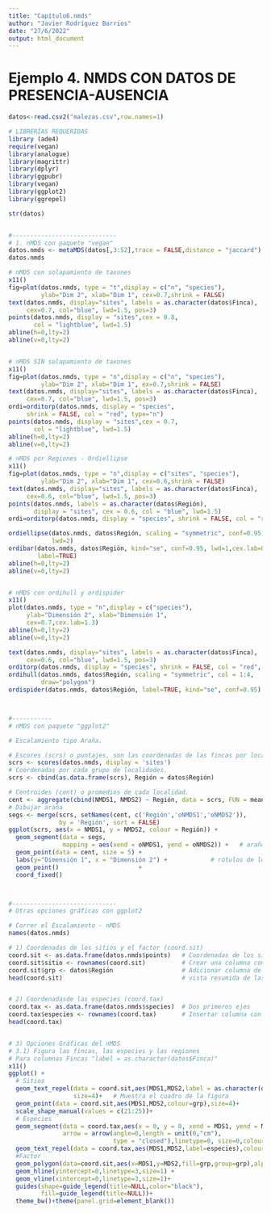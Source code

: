 ---
title: "Capítulo6.nmds"
author: "Javier Rodríguez Barrios"
date: "27/6/2022"
output: html_document
---

# Ejemplo 4.  NMDS CON DATOS DE PRESENCIA-AUSENCIA

```{r, message= FALSE, warning= FALSE}

datos<-read.csv2("malezas.csv",row.names=1)  

# LIBRERÍAS REQUERIDAS
library (ade4)
require(vegan)
library(analogue)
library(magrittr)
library(dplyr)
library(ggpubr)
library(vegan)
library(ggplot2)
library(ggrepel)

str(datos)


#-----------------------------
# 1. nMDS con paquete "vegan"
datos.nmds <- metaMDS(datos[,3:52],trace = FALSE,distance = "jaccard")
datos.nmds

# nMDS con solapamiento de taxones
x11()
fig=plot(datos.nmds, type = "t",display = c("n", "species"),
         ylab="Dim 2", xlab="Dim 1", cex=0.7,shrink = FALSE)
text(datos.nmds, display="sites", labels = as.character(datos$Finca), 
     cex=0.7, col="blue", lwd=1.5, pos=3)
points(datos.nmds, display = "sites",cex = 0.8, 
       col = "lightblue", lwd=1.5)
abline(h=0,lty=2)
abline(v=0,lty=2)


# nMDS SIN solapamiento de taxones
x11()
fig=plot(datos.nmds, type = "n",display = c("n", "species"),
         ylab="Dim 2", xlab="Dim 1", ex=0.7,shrink = FALSE)
text(datos.nmds, display="sites", labels = as.character(datos$Finca), 
     cex=0.7, col="blue", lwd=1.5, pos=3)
ordi=orditorp(datos.nmds, display = "species", 
     shrink = FALSE, col = "red", type="n") 
points(datos.nmds, display = "sites",cex = 0.7, 
       col = "lightblue", lwd=1.5)
abline(h=0,lty=2)
abline(v=0,lty=2)

# nMDS por Regiones - Ordiellipse
x11()
fig=plot(datos.nmds, type = "n",display = c("sites", "species"),
         ylab="Dim 2", xlab="Dim 1", cex=0.6,shrink = FALSE)
text(datos.nmds, display="sites", labels = as.character(datos$Finca), 
     cex=0.6, col="blue", lwd=1.5, pos=3)
points(datos.nmds, labels = as.character(datos$Región), 
       display = "sites", cex = 0.6, col = "blue", lwd=1.5)
ordi=orditorp(datos.nmds, display = "species", shrink = FALSE, col = "red", type="n") 

ordiellipse(datos.nmds, datos$Región, scaling = "symmetric", conf=0.95, kind = "se",
            lwd=2)
ordibar(datos.nmds, datos$Región, kind="se", conf=0.95, lwd=1,cex.lab=0.8, 
        label=TRUE)
abline(h=0,lty=2)
abline(v=0,lty=2)


# nMDS con ordihull y ordispider
x11()
plot(datos.nmds, type = "n",display = c("species"),
     ylab="Dimensión 2", xlab="Dimensión 1",
     cex=0.7,cex.lab=1.3)
abline(h=0,lty=2)
abline(v=0,lty=2)

text(datos.nmds, display="sites", labels = as.character(datos$Finca), 
     cex=0.6, col="blue", lwd=1.5, pos=3)
orditorp(datos.nmds, display = "species", shrink = FALSE, col = "red", type="n") 
ordihull(datos.nmds, datos$Región, scaling = "symmetric", col = 1:4,
         draw="polygon")
ordispider(datos.nmds, datos$Región, label=TRUE, kind="se", conf=0.95)



#-----------
# nMDS con paquete "ggplot2"

# Escalamiento tipo Araña.

# Escores (scrs) o puntajes, son las coordenadas de las fincas por localidades.
scrs <- scores(datos.nmds, display = 'sites')
# Coordenadas por cada grupo de localidades.
scrs <- cbind(as.data.frame(scrs), Región = datos$Región)

# Centroides (cent) o promedios de cada localidad.
cent <- aggregate(cbind(NMDS1, NMDS2) ~ Región, data = scrs, FUN = mean)
# Dibujar araña
segs <- merge(scrs, setNames(cent, c('Región','oNMDS1','oNMDS2')),
              by = 'Región', sort = FALSE)
ggplot(scrs, aes(x = NMDS1, y = NMDS2, colour = Región)) +
  geom_segment(data = segs, 
               mapping = aes(xend = oNMDS1, yend = oNMDS2)) + 	# araña
  geom_point(data = cent, size = 5) +                         			# centroides
  labs(y="Dimensión 1", x = "Dimensión 2") +			# rótulos de los ejes
  geom_point()                      +                        		 		# escores
  coord_fixed()           



#-----------------------------
# Otras opciones gráficas con ggplot2

# Correr el Escalamiento - nMDS
names(datos.nmds)

# 1) Coordenadas de los sitios y el factor (coord.sit)
coord.sit <- as.data.frame(datos.nmds$points)   # Coordenadas de los sitios
coord.sit$sitio <- rownames(coord.sit)          # Crear una columna con nombres de los sitios
coord.sit$grp <- datos$Región                   # Adicionar columna de grupos por región
head(coord.sit)                                 # vista resumida de las coordenadas de stios


# 2) Coordenadasde las especies (coord.tax) 
coord.tax <- as.data.frame(datos.nmds$species)  # Dos primeros ejes
coord.tax$especies <- rownames(coord.tax)       # Insertar columna con nombres de las especies
head(coord.tax) 


# 3) Opciones Gráficas del nMDS
# 3.1) Figura las fincas, las especies y las regiones
# Para columnas Fincas "label = as.character(datos$Finca)"
x11()
ggplot() +
  # Sitios
  geom_text_repel(data = coord.sit,aes(MDS1,MDS2,label = as.character(datos$Finca)),
                  size=4)+   # Muestra el cuadro de la figura
  geom_point(data = coord.sit,aes(MDS1,MDS2,colour=grp),size=4)+
  scale_shape_manual(values = c(21:25))+
  # Especies  
  geom_segment(data = coord.tax,aes(x = 0, y = 0, xend = MDS1, yend = MDS2), 
               arrow = arrow(angle=0,length = unit(0,"cm"),
                             type = "closed"),linetype=0, size=0,colour = "red")+
  geom_text_repel(data = coord.tax,aes(MDS1,MDS2,label=especies),colour = "red")+
  #Factor
  geom_polygon(data=coord.sit,aes(x=MDS1,y=MDS2,fill=grp,group=grp),alpha=0.30) +
  geom_hline(yintercept=0,linetype=3,size=1) + 
  geom_vline(xintercept=0,linetype=3,size=1)+
  guides(shape=guide_legend(title=NULL,color="black"),
         fill=guide_legend(title=NULL))+
  theme_bw()+theme(panel.grid=element_blank())

```

